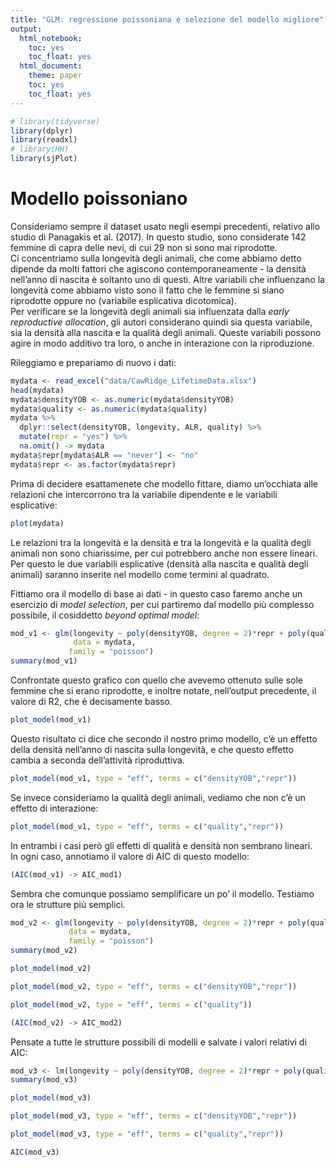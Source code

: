 ```yaml
---
title: "GLM: regressione poissoniana e selezione del modello migliore"
output: 
  html_notebook: 
    toc: yes
    toc_float: yes
  html_document: 
    theme: paper
    toc: yes
    toc_float: yes
---
```


```r
# library(tidyverse)
library(dplyr)
library(readxl)
# library(HH)
library(sjPlot)
```


# Modello poissoniano

Consideriamo sempre il dataset usato negli esempi precedenti, relativo allo studio di Panagakis et al. (2017). In questo studio, sono considerate 142 femmine di capra delle nevi, di cui 29 non si sono mai riprodotte.   
Ci concentriamo sulla longevità degli animali, che come abbiamo detto dipende da molti fattori che agiscono contemporaneamente - la densità nell'anno di nascita è soltanto uno di questi. Altre variabili che influenzano la longevità come abbiamo visto sono il fatto che le femmine si siano riprodotte oppure no (variabile esplicativa dicotomica).   
Per verificare se la longevità degli animali sia influenzata dalla *early reproductive allocation*, gli autori considerano quindi sia questa variabile, sia la densità alla nascita e la qualità degli animali. Queste variabili possono agire in modo additivo tra loro, o anche in interazione con la riproduzione.

<!-- Per vedere se la probabilità di morire prima della riproduzione è influenzata dalla qualità degli animali e dalla densità degli animali, gli autori invece fittano un modello binomiale con logit link. -->

Rileggiamo e prepariamo di nuovo i dati: 

```r
mydata <- read_excel("data/CawRidge_LifetimeData.xlsx")
head(mydata)
mydata$densityYOB <- as.numeric(mydata$densityYOB)
mydata$quality <- as.numeric(mydata$quality)
mydata %>% 
  dplyr::select(densityYOB, longevity, ALR, quality) %>% 
  mutate(repr = "yes") %>% 
  na.omit() -> mydata
mydata$repr[mydata$ALR == "never"] <- "no"
mydata$repr <- as.factor(mydata$repr)
```

Prima di decidere esattamenete che modello fittare, diamo un'occhiata alle relazioni che intercorrono tra la variabile dipendente e le variabili esplicative:

```r
plot(mydata)
```
Le relazioni tra la longevità e la densità e tra la longevità e la qualità degli animali non sono chiarissime, per cui potrebbero anche non essere lineari. Per questo le due variabili esplicative (densità alla nascita e qualità degli animali) saranno inserite nel modello come termini al quadrato.

Fittiamo ora il modello di base ai dati - in questo caso faremo anche un esercizio di *model selection*, per cui partiremo dal modello più complesso possibile, il cosiddetto *beyond optimal model*:

```r
mod_v1 <- glm(longevity ~ poly(densityYOB, degree = 2)*repr + poly(quality, degree = 2)*repr, 
              data = mydata,
             family = "poisson")
summary(mod_v1)
```

Confrontate questo grafico con quello che avevemo ottenuto sulle sole femmine che si erano riprodotte, e inoltre notate, nell'output precedente, il valore di R2, che è decisamente basso.

```r
plot_model(mod_v1)
```
Questo risultato ci dice che secondo il nostro primo modello, c'è un effetto della densità nell'anno di nascita sulla longevità, e che questo effetto cambia a seconda dell'attività riproduttiva.

```r
plot_model(mod_v1, type = "eff", terms = c("densityYOB","repr"))
```
Se invece consideriamo la qualità degli animali, vediamo che non c'è un effetto di interazione:

```r
plot_model(mod_v1, type = "eff", terms = c("quality","repr"))
```
In entrambi i casi però gli effetti di qualità e densità non sembrano lineari.    
In ogni caso, annotiamo il valore di AIC di questo modello:

```r
(AIC(mod_v1) -> AIC_mod1)
```
Sembra che comunque possiamo semplificare un po' il modello. Testiamo ora le strutture più semplici.

```r
mod_v2 <- glm(longevity ~ poly(densityYOB, degree = 2)*repr + poly(quality, degree = 2), 
             data = mydata,
             family = "poisson")
summary(mod_v2)
```

```r
plot_model(mod_v2)
```

```r
plot_model(mod_v2, type = "eff", terms = c("densityYOB","repr"))
```

```r
plot_model(mod_v2, type = "eff", terms = c("quality"))
```

```r
(AIC(mod_v2) -> AIC_mod2)
```

Pensate a tutte le strutture possibili di modelli e salvate i valori relativi di AIC:

```r
mod_v3 <- lm(longevity ~ poly(densityYOB, degree = 2)*repr + poly(quality, degree = 2), data = mydata)
summary(mod_v3)
```

```r
plot_model(mod_v3)
```

```r
plot_model(mod_v3, type = "eff", terms = c("densityYOB","repr"))
```


```r
plot_model(mod_v3, type = "eff", terms = c("quality","repr"))
```


```r
AIC(mod_v3)
```



